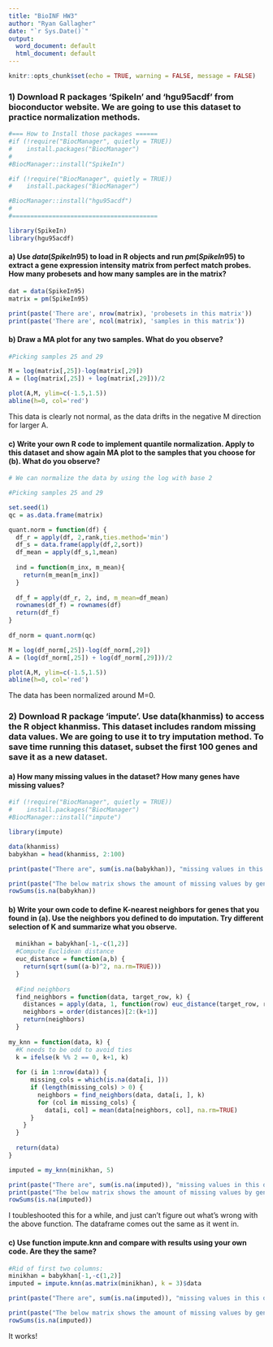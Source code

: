 ```yaml
---
title: "BioINF HW3"
author: "Ryan Gallagher"
date: "`r Sys.Date()`"
output:
  word_document: default
  html_document: default
---
```


```r
knitr::opts_chunk$set(echo = TRUE, warning = FALSE, message = FALSE)
```

### 1) Download R packages 'SpikeIn' and 'hgu95acdf' from bioconductor website. We are going to use this dataset to practice normalization methods.

```r
#=== How to Install those packages ======
#if (!require("BiocManager", quietly = TRUE))
#    install.packages("BiocManager")
#
#BiocManager::install("SpikeIn")

#if (!require("BiocManager", quietly = TRUE))
#    install.packages("BiocManager")

#BiocManager::install("hgu95acdf")
#
#========================================

library(SpikeIn)
library(hgu95acdf)
```

#### a) Use $data(SpikeIn95)$ to load in R objects and run $pm(SpikeIn95)$ to extract a gene expression intensity matrix from perfect match probes. How many probesets and how many samples are in the matrix?

```r
dat = data(SpikeIn95)
matrix = pm(SpikeIn95)

print(paste('There are', nrow(matrix), 'probesets in this matrix'))
print(paste('There are', ncol(matrix), 'samples in this matrix'))
```

#### b) Draw a MA plot for any two samples. What do you observe?

```r
#Picking samples 25 and 29

M = log(matrix[,25])-log(matrix[,29])
A = (log(matrix[,25]) + log(matrix[,29]))/2

plot(A,M, ylim=c(-1.5,1.5))
abline(h=0, col='red')
```

This data is clearly not normal, as the data drifts in the negative M direction for larger A.

#### c) Write your own R code to implement quantile normalization. Apply to this dataset and show again MA plot to the samples that you choose for (b). What do you observe?

```r
# We can normalize the data by using the log with base 2

#Picking samples 25 and 29

set.seed(1)
qc = as.data.frame(matrix)

quant.norm = function(df) {
  df_r = apply(df, 2,rank,ties.method='min')
  df_s = data.frame(apply(df,2,sort))
  df_mean = apply(df_s,1,mean)
  
  ind = function(m_inx, m_mean){
    return(m_mean[m_inx])
  }
  
  df_f = apply(df_r, 2, ind, m_mean=df_mean)
  rownames(df_f) = rownames(df)
  return(df_f)
}
  
df_norm = quant.norm(qc)

M = log(df_norm[,25])-log(df_norm[,29])
A = (log(df_norm[,25]) + log(df_norm[,29]))/2

plot(A,M, ylim=c(-1.5,1.5))
abline(h=0, col='red')
```

The data has been normalized around M=0.

### 2) Download R package 'impute'. Use data(khanmiss) to access the R object khanmiss. This dataset includes random missing data values. We are going to use it to try imputation method. To save time running this dataset, subset the first 100 genes and save it as a new dataset.

#### a) How many missing values in the dataset? How many genes have missing values?

```r
#if (!require("BiocManager", quietly = TRUE))
#    install.packages("BiocManager")
#BiocManager::install("impute")

library(impute)

data(khanmiss)
babykhan = head(khanmiss, 2:100)

print(paste("There are", sum(is.na(babykhan)), "missing values in this dataset"))

print(paste("The below matrix shows the amount of missing values by gene:"))
rowSums(is.na(babykhan))
```

#### b) Write your own code to define K-nearest neighbors for genes that you found in (a). Use the neighbors you defined to do imputation. Try different selection of K and summarize what you observe.

```r

  minikhan = babykhan[-1,-c(1,2)]
  #Compute Euclidean distance
  euc_distance = function(a,b) {
    return(sqrt(sum((a-b)^2, na.rm=TRUE)))
  }
  
  #Find neighbors
  find_neighbors = function(data, target_row, k) {
    distances = apply(data, 1, function(row) euc_distance(target_row, row))
    neighbors = order(distances)[2:(k+1)]
    return(neighbors)
  }
  
my_knn = function(data, k) {
  #K needs to be odd to avoid ties
  k = ifelse(k %% 2 == 0, k+1, k)
  
  for (i in 1:nrow(data)) {
      missing_cols = which(is.na(data[i, ])) 
      if (length(missing_cols) > 0) {
        neighbors = find_neighbors(data, data[i, ], k)
        for (col in missing_cols) {
          data[i, col] = mean(data[neighbors, col], na.rm=TRUE)
      }
    }
  }
    
  return(data)
}

imputed = my_knn(minikhan, 5)

print(paste("There are", sum(is.na(imputed)), "missing values in this dataset"))
print(paste("The below matrix shows the amount of missing values by gene:"))
rowSums(is.na(imputed))
```

I toubleshooted this for a while, and just can't figure out what's wrong with the above function. The dataframe comes out the same as it went in.

#### c) Use function impute.knn and compare with results using your own code. Are they the same?

```r

#Rid of first two columns:
minikhan = babykhan[-1,-c(1,2)]
imputed = impute.knn(as.matrix(minikhan), k = 3)$data

print(paste("There are", sum(is.na(imputed)), "missing values in this dataset"))

print(paste("The below matrix shows the amount of missing values by gene:"))
rowSums(is.na(imputed))
```

It works!
